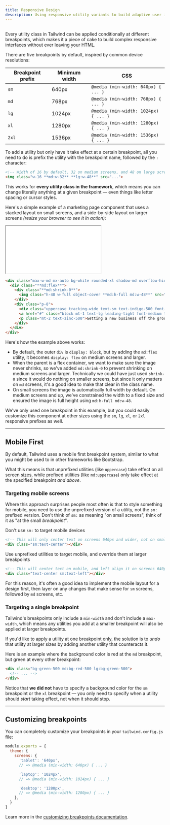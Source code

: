 ```yaml
---
title: Responsive Design
description: Using responsive utility variants to build adaptive user interfaces.
---
```



## <Heading hidden>Overview</Heading>

Every utility class in Tailwind can be applied conditionally at different breakpoints, which makes it a piece of cake to build complex responsive interfaces without ever leaving your HTML.

There are five breakpoints by default, inspired by common device resolutions:

| Breakpoint prefix | Minimum width | CSS |
| --- | --- | --- |
| `sm` | 640px | `@media (min-width: 640px) { ... }` |
| `md` | 768px | `@media (min-width: 768px) { ... }` |
| `lg` | 1024px | `@media (min-width: 1024px) { ... }` |
| `xl` | 1280px | `@media (min-width: 1280px) { ... }` |
| `2xl` | 1536px | `@media (min-width: 1536px) { ... }` |

To add a utility but only have it take effect at a certain breakpoint, all you need to do is prefix the utility with the breakpoint name, followed by the `:` character:

```html
<!-- Width of 16 by default, 32 on medium screens, and 48 on large screens -->
<img class="w-16 **md:w-32** **lg:w-48**" src="...">
```

This works for **every utility class in the framework**, which means you can change literally anything at a given breakpoint — even things like letter spacing or cursor styles.

Here's a simple example of a marketing page component that uses a stacked layout on small screens, and a side-by-side layout on larger screens *(resize your browser to see it in action)*:

<Example resizable p="none">
  <iframe class="w-full h-[496px] pointer-events-none" src="/examples/responsive-design-demo"></iframe>
</Example>

```html
<div class="max-w-md mx-auto bg-white rounded-xl shadow-md overflow-hidden **md:max-w-2xl**">
  <div class="**md:flex**">
    <div class="**md:shrink-0**">
      <img class="h-48 w-full object-cover **md:h-full md:w-48**" src="/img/store.jpg" alt="Man looking at item at a store">
    </div>
    <div class="p-8">
      <div class="uppercase tracking-wide text-sm text-indigo-500 font-semibold">Case study</div>
      <a href="#" class="block mt-1 text-lg leading-tight font-medium text-black hover:underline">Finding customers for your new business</a>
      <p class="mt-2 text-zinc-500">Getting a new business off the ground is a lot of hard work. Here are five ideas you can use to find your first customers.</p>
    </div>
  </div>
</div>
```

Here's how the example above works:

- By default, the outer `div` is `display: block`, but by adding the `md:flex` utility, it becomes `display: flex` on medium screens and larger.
- When the parent is a flex container, we want to make sure the image never shrinks, so we've added `md:shrink-0` to prevent shrinking on medium screens and larger. Technically we could have just used `shrink-0` since it would do nothing on smaller screens, but since it only matters on `md` screens, it's a good idea to make that clear in the class name.
- On small screens the image is automatically full width by default. On medium screens and up, we've constrained the width to a fixed size and ensured the image is full height using `md:h-full md:w-48`.

We've only used one breakpoint in this example, but you could easily customize this component at other sizes using the `sm`, `lg`, `xl`, or `2xl` responsive prefixes as well.

---

## Mobile First

By default, Tailwind uses a mobile first breakpoint system, similar to what you might be used to in other frameworks like Bootstrap.

What this means is that unprefixed utilities (like `uppercase`) take effect on all screen sizes, while prefixed utilities (like `md:uppercase`) only take effect at the specified breakpoint *and above*.

### Targeting mobile screens

Where this approach surprises people most often is that to style something for mobile, you need to use the unprefixed version of a utility, not the `sm:` prefixed version. Don't think of `sm:` as meaning "on small screens", think of it as "at the small *breakpoint*".

<TipBad>Don't use <code className="text-sm font-bold text-zinc-800">sm:</code> to target mobile devices</TipBad>

```html
<!-- This will only center text on screens 640px and wider, not on small screens -->
<div class="sm:text-center"></div>
```

<TipGood>Use unprefixed utilities to target mobile, and override them at larger breakpoints</TipGood>

```html
<!-- This will center text on mobile, and left align it on screens 640px and wider -->
<div class="text-center sm:text-left"></div>
```

For this reason, it's often a good idea to implement the mobile layout for a design first, then layer on any changes that make sense for `sm` screens, followed by `md` screens, etc.

### Targeting a single breakpoint

Tailwind's breakpoints only include a `min-width` and don't include a `max-width`, which means any utilities you add at a smaller breakpoint will also be applied at larger breakpoints.

If you'd like to apply a utility at one breakpoint only, the solution is to *undo* that utility at larger sizes by adding another utility that counteracts it.

Here is an example where the background color is red at the `md` breakpoint, but green at every other breakpoint:

```html
<div class="bg-green-500 md:bg-red-500 lg:bg-green-500">
  <!-- ... -->
</div>
```

Notice that **we did not** have to specify a background color for the `sm` breakpoint or the `xl` breakpoint — you only need to specify when a utility should *start* taking effect, not when it should stop.

---

## Customizing breakpoints

You can completely customize your breakpoints in your `tailwind.config.js` file:

```js tailwind.config.js
module.exports = {
  theme: {
    screens: {
      'tablet': '640px',
      // => @media (min-width: 640px) { ... }

      'laptop': '1024px',
      // => @media (min-width: 1024px) { ... }

      'desktop': '1280px',
      // => @media (min-width: 1280px) { ... }
    },
  }
}
```

Learn more in the [customizing breakpoints documentation](/docs/breakpoints).

